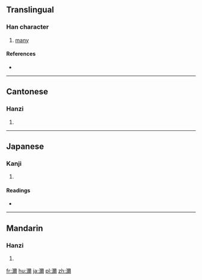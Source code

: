 {{also|沵}}
==Translingual==

===Han character===
{{Han char|rn=85|rad=水|as=14|sn=17|four=31127|canj=EMFB}}

# [[many]]

====References====
* {{Han ref|kx=0655.210|dkj=18482|dj=1065.190|hdz=31766.080|uh=6FD4|ud=28628|bh=ED51|bd=60753}}

----

==Cantonese==

===Hanzi===
{{yue-hanzi|jyut=|y=nei5}}

# {{defn|lang=yue|sort=水14}}

----

==Japanese==

===Kanji===
{{ja-kanji|grade=|rs=水14}}

# {{defn|lang=ja|sort=水14}}

====Readings====
* {{ja-readings|on=[[でい]] (dei), [[ない]] (nai)|kun=}}

----

==Mandarin==

===Hanzi===
{{cmn-hanzi|pin=[[mǐ]] ([[mi3]])|wg=mi<sup>3</sup>}}

# {{defn|lang=cmn|sort=水14}}

[[fr:濔]]
[[hu:濔]]
[[ja:濔]]
[[pl:濔]]
[[zh:濔]]